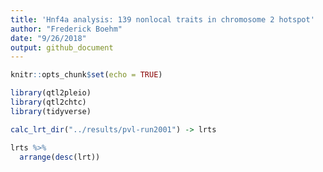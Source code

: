 ```yaml
---
title: 'Hnf4a analysis: 139 nonlocal traits in chromosome 2 hotspot'
author: "Frederick Boehm"
date: "9/26/2018"
output: github_document
---
```


```r
knitr::opts_chunk$set(echo = TRUE)
```

```r
library(qtl2pleio)
library(qtl2chtc)
library(tidyverse)
```

```r
calc_lrt_dir("../results/pvl-run2001") -> lrts
```

```r
lrts %>%
  arrange(desc(lrt))
```




